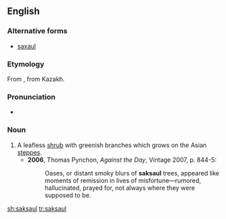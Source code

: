 ==English==

===Alternative forms===
* [[saxaul]]

===Etymology===
From {{etyl|ru|en}}, from Kazakh.

===Pronunciation===
* {{IPA|/ˈsæksɔːl/|lang=en}}

===Noun===
{{en-noun}}

# A leafless [[shrub]] with greenish branches which grows on the Asian [[steppes]].
#* '''2006''', Thomas Pynchon, ''Against the Day'', Vintage 2007, p. 844-5:
#*: Oases, or distant smoky blurs of '''saksaul''' trees, appeared like moments of remission in lives of misfortune—rumored, hallucinated, prayed for, not always where they were supposed to be.

[[sh:saksaul]]
[[tr:saksaul]]
